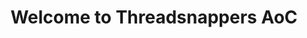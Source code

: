 ---
title: Welcome to Threadsnappers AoC
description: A Collection of all our attempts at solving Advent of Code problems.
template: splash
hero:
  tagline: A collection of our solutions for the famed programming festival. [Python Edition]
  image:
    file: ../../assets/advent_of_code.png
  actions:
    - text: Get started
      icon: right-arrow
      variant: primary
      link: /advent-of-code-python/aoc2022/day1
---